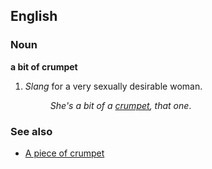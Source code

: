 ==English==

===Noun===
'''a bit of crumpet'''
#''Slang'' for a very sexually desirable woman.
#:''She's a bit of a [[crumpet]], that one''.

=== See also === 
*[[A piece of crumpet]]